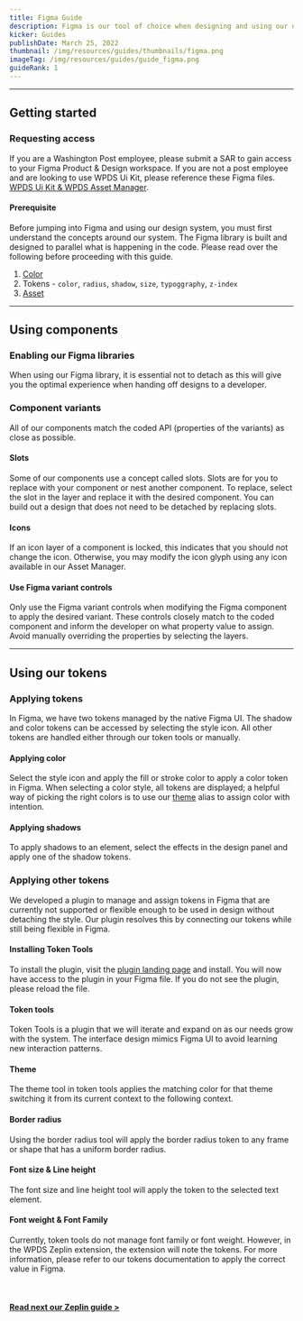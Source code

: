 ```yaml
---
title: Figma Guide
description: Figma is our tool of choice when designing and using our design system. Other design software is currently not supported, but maybe in the future.
kicker: Guides
publishDate: March 25, 2022
thumbnail: /img/resources/guides/thumbnails/figma.png
imageTag: /img/resources/guides/guide_figma.png
guideRank: 1
---
```


---

## Getting started

### Requesting access

If you are a Washington Post employee, please submit a SAR to gain access to your
Figma Product & Design workspace. If you are not a post employee and are
looking to use WPDS Ui Kit, please reference these Figma files.
[WPDS Ui Kit & WPDS Asset Manager](https://www.figma.com/@WPDS).

#### Prerequisite

Before jumping into Figma and using our design system, you must first understand the concepts around our system. The Figma library is built and designed to parallel what is happening in the code.
Please read over the following before proceeding with this guide.

1. [Color](/foundations/color)
2. Tokens - `color`, `radius`, `shadow`, `size`, `typoggraphy`, `z-index`
3. [Asset](/foundations/wam)

---

## Using components

### Enabling our Figma libraries

When using our Figma library, it is essential not to detach as this will
give you the optimal experience when handing off designs to a developer.

<Container>
  <Box
    as="iframe"
    css={{ minHeight: "640px", maxWidth: "100%", padding: "$100 $100" }}
    src="https://scribehow.com/embed/Our_Figma_Library__hutMYjdCRe-Anb5ckKUvpw"
    width="100%"
    height="640"
    allowfullscreen
    frameborder="0"
  ></Box>
</Container>

### Component variants

All of our components match the coded API (properties of the variants)
as close as possible.

<Container>
  <Box
    as="iframe"
    css={{ minHeight: "640px", maxWidth: "100%", padding: "$100 $100" }}
    src="https://scribehow.com/embed/Component_Api__rc7AiXYQTX2fe4lMLEOnHg"
    width="100%"
    height="640"
    allowfullscreen
    frameborder="0"
  ></Box>
</Container>

#### Slots

Some of our components use a concept called slots. Slots are for you to
replace with your component or nest another component. To replace,
select the slot in the layer and replace it with the desired component.
You can build out a design that does not need to be detached by replacing slots.

<Container caption="This example shows available slots to replace with other local or design system components">
  <InlineImage
    width={252}
    height={285}
    maxWidth="100%"
    src="/img/guides/figma/slots.png"
  />
</Container>

#### Icons

If an icon layer of a component is locked, this indicates that you should not change the icon. Otherwise, you may modify the icon glyph using any icon available in our Asset Manager.

#### Use Figma variant controls

Only use the Figma variant controls when modifying the Figma component to apply the desired variant. These controls closely match
to the coded component and inform the developer on what property value to assign.
Avoid manually overriding the properties by selecting the layers.

<Container>
  <InlineImage
    width={318}
    height={156}
    maxWidth="100%"
    src="/img/guides/figma/component_properties.gif"
  />
</Container>

---

## Using our tokens

### Applying tokens

In Figma, we have two tokens managed by the native Figma UI.
The shadow and color tokens can be accessed by
selecting the style icon. All other tokens are handled either through our token
tools or manually.

#### Applying color

Select the style icon and apply the fill or stroke color to apply a color token in Figma.
When selecting a color style, all tokens are displayed; a helpful way
of picking the right colors is to use our [theme](/foundations/color#Themes) alias to assign color with intention.

<Container>
  <InlineImage
    width={239}
    height={322}
    maxWidth="100%"
    src="/img/guides/figma/using_theme.gif"
  />
</Container>

#### Applying shadows

To apply shadows to an element, select the effects in the design panel and apply one of the shadow tokens.

<Container>
  <InlineImage
    width={228}
    height={322}
    maxWidth="100%"
    src="/img/guides/figma/applying_shadows.gif"
  />
</Container>

### Applying other tokens

We developed a plugin to manage and assign tokens in Figma that are currently
not supported or flexible enough to be used in design without detaching the style.
Our plugin resolves this by connecting our tokens while still being flexible in Figma.

#### Installing Token Tools

To install the plugin, visit the [plugin landing page](https://www.figma.com/community/plugin/1044987008646864166/Token-Tool)
and install. You will now have access to the plugin in your Figma file. If you do not see the plugin, please reload the file.

#### Token tools

Token Tools is a plugin that we will iterate and expand on as our needs grow with the system.
The interface design mimics Figma UI to avoid learning new interaction patterns.

<Container>
  <InlineSVG width={300} height={600} path="/img/guides/figma/plugin.svg" />
</Container>

#### Theme

The theme tool in token tools applies the matching color for that theme switching it from its
current context to the following context.

<Container>
  <InlineImage
    width={1148}
    height={406}
    maxWidth="100%"
    src="/img/guides/figma/plugin_theme.gif"
  />
</Container>

#### Border radius

Using the border radius tool will apply the border radius token to any frame or shape that
has a uniform border radius.

<Container>
  <InlineImage
    width={1158}
    height={540}
    maxWidth="100%"
    src="/img/guides/figma/border_radius.gif"
  />
</Container>

#### Font size & Line height

The font size and line height tool will apply the token to the selected text element.

<Container>
  <InlineImage
    width={1158}
    height={540}
    maxWidth="100%"
    src="/img/guides/figma/font_size_line_height.gif"
  />
</Container>

#### Font weight & Font Family

Currently, token tools do not manage font family or font weight. However, in the WPDS Zeplin extension, the extension will note the tokens. For more information, please refer to our tokens documentation to apply the correct value in
Figma.

<BR size="xl" />

#### [Read next our Zeplin guide >](/resources/guides/zeplin-guide)

<BR size="xl" />
